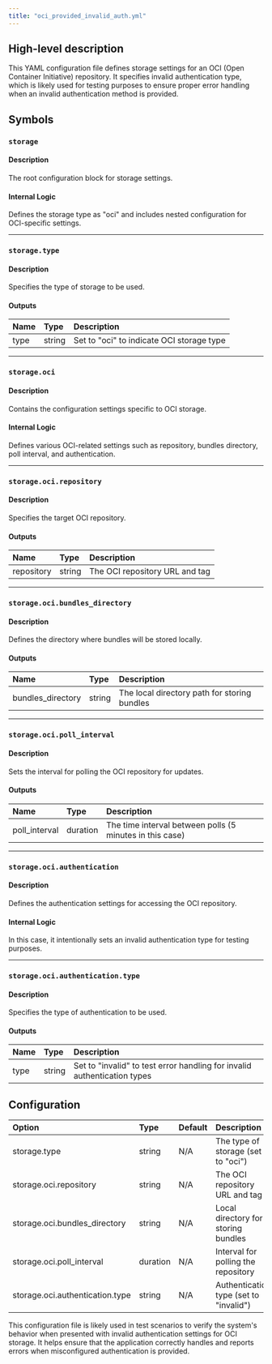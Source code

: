 ```yaml
---
title: "oci_provided_invalid_auth.yml"
---
```


## High-level description
This YAML configuration file defines storage settings for an OCI (Open Container Initiative) repository. It specifies invalid authentication type, which is likely used for testing purposes to ensure proper error handling when an invalid authentication method is provided.

## Symbols

### `storage`
#### Description
The root configuration block for storage settings.

#### Internal Logic
Defines the storage type as "oci" and includes nested configuration for OCI-specific settings.

___

### `storage.type`
#### Description
Specifies the type of storage to be used.

#### Outputs
| Name | Type | Description |
|:-----|:-----|:------------|
| type | string | Set to "oci" to indicate OCI storage type |

___

### `storage.oci`
#### Description
Contains the configuration settings specific to OCI storage.

#### Internal Logic
Defines various OCI-related settings such as repository, bundles directory, poll interval, and authentication.

___

### `storage.oci.repository`
#### Description
Specifies the target OCI repository.

#### Outputs
| Name | Type | Description |
|:-----|:-----|:------------|
| repository | string | The OCI repository URL and tag |

___

### `storage.oci.bundles_directory`
#### Description
Defines the directory where bundles will be stored locally.

#### Outputs
| Name | Type | Description |
|:-----|:-----|:------------|
| bundles_directory | string | The local directory path for storing bundles |

___

### `storage.oci.poll_interval`
#### Description
Sets the interval for polling the OCI repository for updates.

#### Outputs
| Name | Type | Description |
|:-----|:-----|:------------|
| poll_interval | duration | The time interval between polls (5 minutes in this case) |

___

### `storage.oci.authentication`
#### Description
Defines the authentication settings for accessing the OCI repository.

#### Internal Logic
In this case, it intentionally sets an invalid authentication type for testing purposes.

___

### `storage.oci.authentication.type`
#### Description
Specifies the type of authentication to be used.

#### Outputs
| Name | Type | Description |
|:-----|:-----|:------------|
| type | string | Set to "invalid" to test error handling for invalid authentication types |

## Configuration
| Option | Type | Default | Description |
|:-------|:-----|:--------|:------------|
| storage.type | string | N/A | The type of storage (set to "oci") |
| storage.oci.repository | string | N/A | The OCI repository URL and tag |
| storage.oci.bundles_directory | string | N/A | Local directory for storing bundles |
| storage.oci.poll_interval | duration | N/A | Interval for polling the repository |
| storage.oci.authentication.type | string | N/A | Authentication type (set to "invalid") |

This configuration file is likely used in test scenarios to verify the system's behavior when presented with invalid authentication settings for OCI storage. It helps ensure that the application correctly handles and reports errors when misconfigured authentication is provided.